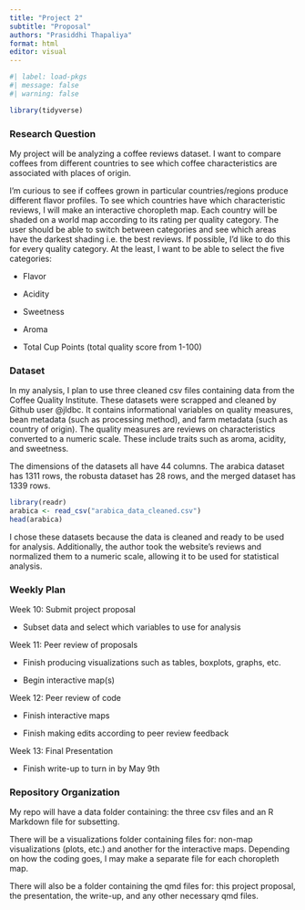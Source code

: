 ```yaml
---
title: "Project 2"
subtitle: "Proposal"
authors: "Prasiddhi Thapaliya"
format: html
editor: visual
---
```


```r
#| label: load-pkgs
#| message: false
#| warning: false

library(tidyverse)
```

### Research Question

My project will be analyzing a coffee reviews dataset. I want to compare coffees from different countries to see which coffee characteristics are associated with places of origin.

I'm curious to see if coffees grown in particular countries/regions produce different flavor profiles. To see which countries have which characteristic reviews, I will make an interactive choropleth map. Each country will be shaded on a world map according to its rating per quality category. The user should be able to switch between categories and see which areas have the darkest shading i.e. the best reviews. If possible, I'd like to do this for every quality category. At the least, I want to be able to select the five categories:

-   Flavor

-   Acidity

-   Sweetness

-   Aroma

-   Total Cup Points (total quality score from 1-100)

### Dataset

In my analysis, I plan to use three cleaned csv files containing data from the Coffee Quality Institute. These datasets were scrapped and cleaned by Github user @jldbc. It contains informational variables on quality measures, bean metadata (such as processing method), and farm metadata (such as country of origin). The quality measures are reviews on characteristics converted to a numeric scale. These include traits such as aroma, acidity, and sweetness.

The dimensions of the datasets all have 44 columns. The arabica dataset has 1311 rows, the robusta dataset has 28 rows, and the merged dataset has 1339 rows.

```r
library(readr)
arabica <- read_csv("arabica_data_cleaned.csv")
head(arabica)
```

I chose these datasets because the data is cleaned and ready to be used for analysis. Additionally, the author took the website's reviews and normalized them to a numeric scale, allowing it to be used for statistical analysis.

### Weekly Plan

Week 10: Submit project proposal

-   Subset data and select which variables to use for analysis

Week 11: Peer review of proposals

-   Finish producing visualizations such as tables, boxplots, graphs, etc.

-   Begin interactive map(s)

Week 12: Peer review of code

-   Finish interactive maps

-   Finish making edits according to peer review feedback

Week 13: Final Presentation

-   Finish write-up to turn in by May 9th

### Repository Organization

My repo will have a data folder containing: the three csv files and an R Markdown file for subsetting.

There will be a visualizations folder containing files for: non-map visualizations (plots, etc.) and another for the interactive maps. Depending on how the coding goes, I may make a separate file for each choropleth map.

There will also be a folder containing the qmd files for: this project proposal, the presentation, the write-up, and any other necessary qmd files.
